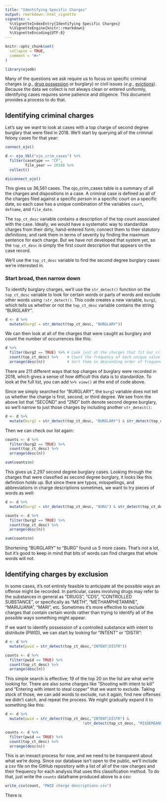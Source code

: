 ```yaml
---
title: "Identifying Specific Charges"
output: rmarkdown::html_vignette
vignette: >
  %\VignetteIndexEntry{Identifying Specific Charges}
  %\VignetteEngine{knitr::rmarkdown}
  %\VignetteEncoding{UTF-8}
---
```


```r
knitr::opts_chunk$set(
  collapse = TRUE,
  comment = "#>"
)
```

```r
library(ojodb)
```

Many of the questions we ask require us to focus on specific criminal charges (*e.g*., [drug possession](https://okpolicy.org/in-its-first-year-sq-780-reversed-10-years-of-growth-in-felony-filings/) or burglary) or civil issues (*e.g.*, [evictions](https://openjustice.okpolicy.org/blog/oklahoma-court-tracker/)). Because the data we collect is not always clean or entered uniformly, identifying cases requires some patience and diligence. This document provides a process to do that.

## Identifying criminal charges

Let's say we want to look at cases with a top charge of second degree burglary that were filed in 2018. We'll start by querying all of the criminal felony cases for that year:

```r
connect_ojo()

d <- ojo_tbl("ojo_crim_cases") %>% 
  filter(casetype == "CF",
         file_year == 2018) %>% 
  collect()

disconnect_ojo()
```

This gives us 36,561 cases. The ojo_crim_cases table is a summary of all the charges and dispositions in a case. A criminal case is defined as all of the charges filed against a specific *person* in a specific court on a specific date, so each case has a unique combination of the variables `court`, `defname`, and `file_date`.

The `top_ct_desc` variable contains a description of the top count associated with the case. Ideally, we would have a systematic way to standardize charges from their dirty, hand-entered form; connect them to their statutory definitions; and rank them in terms of severity by finding the maximum sentence for each charge. But we have not developed that system yet, so the `top_ct_desc` is simply the first count description that appears on the case record.

We'll use the `top_ct_desc` variable to find the second degree burglary cases we're interested in.

### Start broad, then narrow down

To identify burglary charges, we'll use the `str_detect()` function on the `top_ct_desc` variable to look for certain words or parts of words and exclude other words using `!str_detect()`. This code creates a new variable, `burg2`, which tells us whether or not the `top_ct_desc` variable contains the string "BURGLARY".

```r
d <- d %>% 
  mutate(burg2 = str_detect(top_ct_desc, "BURGLARY"))
```

We can then look at all of the charges that were caught as burglary and count the number of occurrences like this:

```r
d %>% 
  filter(burg2 == TRUE) %>% # Look just at the charges that fit our criteria
  count(top_ct_desc) %>%    # Count the frequency of each unique value of top_ct_desc
  arrange(desc(n))          # Sort them in descending order of frequency (n)
```

There are 211 different ways that top charges of burglary were recorded in 2018, which gives a sense of how difficult this data is to standardize. To look at the full list, you can add `%>% view()` at the end of code above.

Since we simply searched for "BURGLARY", the `burg2` variable does not tell us whether the charge is first, second, or third degree. We see from the above list that "SECOND" and "2ND" both denote second degree burglary, so we'll narrow to just those charges by including another `str_detect()`:

```r
d <- d %>% 
  mutate(burg2 = str_detect(top_ct_desc, "BURGLARY") & str_detect(top_ct_desc, "SECOND|2ND"))
```

Then we can check our list again:

```r
counts <- d %>% 
  filter(burg2 == TRUE) %>% 
  count(top_ct_desc) %>% 
  arrange(desc(n))

sum(counts$n)
```

This gives us 2,297 second degree burglary cases. Looking through the charges that were classified as second degree burglary, it looks like this definition holds up. But since there are typos, misspellings, and abbreviations in charge descriptions sometimes, we want to try pieces of words as well:

```r
d <- d %>% 
  mutate(burg2 = str_detect(top_ct_desc, "BURG") & str_detect(top_ct_desc, "SECOND|2ND"))

counts <- d %>% 
  filter(burg2 == TRUE) %>% 
  count(top_ct_desc) %>% 
  arrange(desc(n))

sum(counts$n)
```

Shortening "BURGLARY" to "BURG" found us 5 more cases. That's not a lot, but it's good to keep in mind that bits of words can find charges that whole words will not.

## Identifying charges by exclusion

In some cases, it's not entirely feasible to anticipate all the possible ways an offense might be recorded. In particular, cases involving drugs may refer to the substances in general as "DRUGS", "CDS", "CONTROLLED SUBSTANCE", or specifically as "METH", "METHAMPHETAMINE", "MARIJUANA", "MARI", etc. Sometimes it's more effective to exclude charges that contain certain words rather than trying to identify all of the possible ways something might appear.

If we want to identify possession of a controlled substance with intent to distribute (PWID), we can start by looking for "INTENT" or "DISTR":

```r
d <- d %>% 
  mutate(pwid = str_detect(top_ct_desc,"INTENT|DISTR"))

counts <- d %>% 
  filter(pwid == TRUE) %>% 
  count(top_ct_desc) %>% 
  arrange(desc(n))
```

This simple search is effective; 19 of the top 20 on the list are what we're looking for. There are also some charges like "Shooting with intent to kill" and "Entering with intent to steal copper" that we want to exclude. Taking stock of those, we can add words to exclude, run it again, find new offenses we didn't catch, and repeat the process. We might gradually expand it to something like this:

```r
d <- d %>% 
  mutate(pwid = str_detect(top_ct_desc,"INTENT|DISTR") & 
                                   !str_detect(top_ct_desc, "MISDEMEANOR|HUMAN|VEHICLE|FIREARM|CULTIVATION|MURDER|PORN|STEAL|SHOOT|ASSAULT|BREAK|KILL|BATT"))

counts <- d %>% 
  filter(pwid == TRUE) %>% 
  count(top_ct_desc) %>% 
  arrange(desc(n))
```

This is an inexact process for now, and we need to be transparent about what we're doing. Since our database isn't open to the public, we'll include a csv file on the GitHub repository with a list of all of the raw charges and their frequency for each analysis that uses this classification method. To do that, just write the `counts` dataframe produced above to a csv:

```r
write_csv(count, "PWID charge descriptions.csv")
```

There is 
